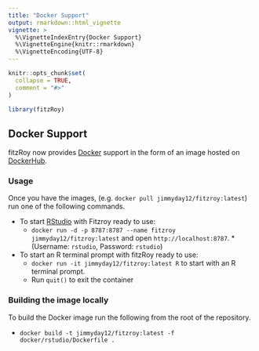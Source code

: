 ```yaml
---
title: "Docker Support"
output: rmarkdown::html_vignette
vignette: >
  %\VignetteIndexEntry{Docker Support}
  %\VignetteEngine{knitr::rmarkdown}
  %\VignetteEncoding{UTF-8}
---
```


```r
knitr::opts_chunk$set(
  collapse = TRUE,
  comment = "#>"
)
```

```r
library(fitzRoy)
```

## Docker Support

fitzRoy now provides [Docker](https://www.docker.com/get-started/) support in the form of an image hosted on [DockerHub](https://hub.docker.com/r/jimmyday12/fitzroy/).

### Usage
 
Once you have the images, (e.g. `docker pull jimmyday12/fitzroy:latest`) run one of the following commands.

* To start [RStudio](https://posit.co/) with Fitzroy ready to use:
  * `docker run -d -p 8787:8787 --name fitzroy jimmyday12/fitzroy:latest` and open `http://localhost:8787`.  *(Username: `rstudio`, Password: `rstudio`)
* To start an R terminal prompt with fitzRoy ready to use:
  * `docker run -it jimmyday12/fitzroy:latest R` to start with an R terminal prompt.
  * Run `quit()` to exit the container

### Building the image locally

To build the Docker image run the following from the root of the repository.

* `docker build -t jimmyday12/fitzroy:latest -f docker/rstudio/Dockerfile .`

